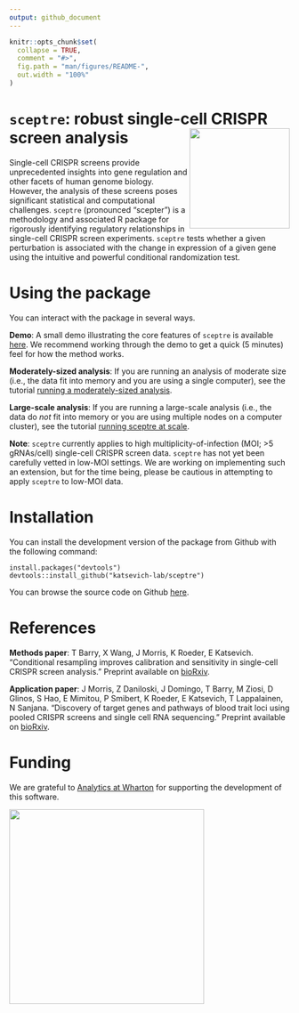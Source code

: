 ```yaml
---
output: github_document
---
```


<!-- README.md is generated from README.Rmd. Please edit that file -->

```r
knitr::opts_chunk$set(
  collapse = TRUE,
  comment = "#>",
  fig.path = "man/figures/README-",
  out.width = "100%"
)
```

# `sceptre`: robust single-cell CRISPR screen analysis <img src="man/figures/hex.jpg" align="right" alt="" width="180" />

<!-- badges: start -->
<!-- [![R build status](https://travis-ci.com/timothy-barry/sceptre.svg?branch=main)](https://travis-ci.com/timothy-barry/sceptre)
<!-- badges: end -->

Single-cell CRISPR screens provide unprecedented insights into gene regulation and other facets of human genome biology. However, the analysis of these screens poses significant statistical and computational challenges. `sceptre` (pronounced "scepter") is a methodology and associated R package for rigorously identifying regulatory relationships in single-cell CRISPR screen experiments. `sceptre` tests whether a given perturbation is associated with the change in expression of a given gene using the intuitive and powerful conditional randomization test.

# Using the package

You can interact with the package in several ways.

**Demo**: A small demo illustrating the core features of `sceptre` is available [here](https://katsevich-lab.github.io/sceptre/articles/sceptre-small-example.html). We recommend working through the demo to get a quick (5 minutes) feel for how the method works.

**Moderately-sized analysis**: If you are running an analysis of moderate size (i.e., the data fit into memory and you are using a single computer), see the tutorial [running a moderately-sized analysis](https://katsevich-lab.github.io/sceptre/articles/sceptre-on-moderately-sized-data.html).

**Large-scale analysis**: If you are running a large-scale analysis (i.e., the data do *not* fit into memory or you are using multiple nodes on a computer cluster), see the tutorial [running sceptre at scale](https://katsevich-lab.github.io/sceptre/articles/sceptre-at-scale.html).

**Note**: `sceptre` currently applies to high multiplicity-of-infection (MOI; >5 gRNAs/cell) single-cell CRISPR screen data. `sceptre` has not yet been carefully vetted in low-MOI settings. We are working on implementing such an extension, but for the time being, please be cautious in attempting to apply `sceptre` to low-MOI data.

# Installation

You can install the development version of the package from Github with the following command:

```
install.packages("devtools")
devtools::install_github("katsevich-lab/sceptre")
```
You can browse the source code on Github [here](https://github.com/katsevich-lab/sceptre).

# References

**Methods paper**: T Barry, X Wang, J Morris, K Roeder, E Katsevich. “Conditional resampling improves calibration and sensitivity in single-cell CRISPR screen analysis.” Preprint available on [bioRxiv](https://www.biorxiv.org/content/10.1101/2020.08.13.250092v6).

**Application paper**: J Morris, Z Daniloski, J Domingo, T Barry, M Ziosi, D Glinos, S Hao, E Mimitou, P Smibert, K Roeder, E Katsevich, T Lappalainen, N Sanjana. “Discovery of target genes and pathways of blood trait loci using pooled CRISPR screens and single cell RNA sequencing.” Preprint available on [bioRxiv](https://www.biorxiv.org/content/10.1101/2021.04.07.438882v1).

# Funding

We are grateful to [Analytics at Wharton](https://analytics.wharton.upenn.edu/) for supporting the development of this software.

<img src="man/figures/wharton_analytics.png" align="center" alt="" width="350" />
